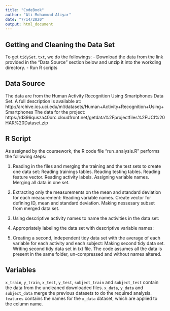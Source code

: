 ---
title: "CodeBook"
author: "Ali Mohammad Aliyar"
date: "7/14/2020"
output: html_document
---
## Getting and Cleaning the Data Set

To get ```tidySet.txt```, we do the followings:
 - Download the data from the link provided in the "Data Source" section below and unzip it into the workding directory. 
 - Run R scripts 


## Data Source 
The data are from the Human Activity Recognition Using Smartphones Data Set. A full description is available at: http://archive.ics.uci.edu/ml/datasets/Human+Activity+Recognition+Using+Smartphones 
The data for the project: https://d396qusza40orc.cloudfront.net/getdata%2Fprojectfiles%2FUCI%20HAR%20Dataset.zip

## R Script
As assigned by the coursework, the R code file "run_analysis.R" performs the following steps: 

1. Reading in the files and merging the training and the test sets to create one data set:
Reading trainings tables.
Reading testing tables.
Reading feature vector.
Reading activity labels.
Assigning variable names.
Merging all data in one set.

2. Extracting only the measurements on the mean and standard deviation for each measurement:
Reading variable names.
Create vector for defining ID, mean and standard deviation.
Making nessesary subset from merged data set.

3. Using descriptive activity names to name the activities in the data set:
4. Appropriately labeling the data set with descriptive variable names:
5. Creating a second, independent tidy data set with the average of each variable for each activity and each subject:
Making second tidy data set.
Writing second tidy data set in txt file.
The code assumes all the data is present in the same folder, un-compressed and without names altered.

## Variables
```x_train```, ```y_train```, ```x_test```, ```y_test```, ```subject_train``` and s```ubject_test``` contain the data from the uncleaned downloaded files. ```x_data```, ```y_data``` and ```subject_data``` merge the previous datasets to do the required analysis. ```features``` contains the names for the ```x_data``` dataset, which are applied to the column name. 





